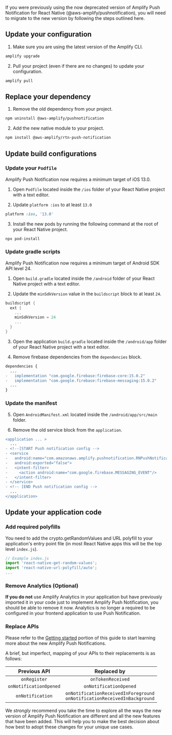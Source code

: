 If you were previously using the now deprecated version of Amplify Push Notification for React Native (@aws-amplify/pushnotification), you will need to migrate to the new version by following the steps outlined here.

## Update your configuration

1. Make sure you are using the latest version of the Amplify CLI.

```bash
amplify upgrade
```

2. Pull your project (even if there are no changes) to update your configuration.

```bash
amplify pull
```

## Replace your dependency

1. Remove the old dependency from your project.

```bash
npm uninstall @aws-amplify/pushnotification
```

2. Add the new native module to your project.

```bash
npm install @aws-amplify/rtn-push-notification
```

## Update build configurations

<BlockSwitcher>
<Block name="iOS">

### Update your `Podfile`

Amplify Push Notification now requires a minimum target of iOS 13.0.

1. Open `Podfile` located inside the `/ios` folder of your React Native project with a text editor.

2. Update `platform :ios` to at least `13.0`

```ruby
platform :ios, '13.0'
```

3. Install the new pods by running the following command at the root of your React Native project.

```bash
npx pod-install
```
</Block>
<Block name="Android">

### Update gradle scripts

Amplify Push Notification now requires a minimum target of Android SDK API level 24.

1. Open `build.gradle` located inside the `/android` folder of your React Native project with a text editor.

2. Update the `minSdkVersion` value in the `buildscript` block to at least `24`.

```groovy
buildscript {
  ext {
    ...
    minSdkVersion = 24
    ...
  }
}
```

3. Open the application `build.gradle` located inside the `/android/app` folder of your React Native project with a text editor.

4. Remove firebase dependencies from the `dependencies` block.

```diff
dependencies {
  ...
-   implementation "com.google.firebase:firebase-core:15.0.2"
-   implementation "com.google.firebase:firebase-messaging:15.0.2"
  ...
}
```

### Update the manifest

5. Open `AndroidManifest.xml` located inside the `/android/app/src/main` folder.

6. Remove the old service block from the `application`.

```diff
<application ... >
  ...
- <!--[START Push notification config -->
- <service
-   android:name="com.amazonaws.amplify.pushnotification.RNPushNotificationMessagingService"
-   android:exported="false">
-   <intent-filter>
-     <action android:name="com.google.firebase.MESSAGING_EVENT"/>
-   </intent-filter>
- </service>
- <!-- [END Push notification config -->
  ...
</application>
```

</Block>
</BlockSwitcher>

## Update your application code

### Add required polyfills

You need to add the crypto.getRandomValues and URL polyfill to your application's entry point file (in most React Native apps this will be the top level `index.js`).

```js
// Example index.js
import 'react-native-get-random-values';
import 'react-native-url-polyfill/auto';
...
```

### Remove Analytics (Optional)

**If you do not** use Amplify Analytics in your application but have previously imported it in your code just to implement Amplify Push Notification, you should be able to remove it now. Analytics is no longer a required to be configured in your frontend application to use Push Notification.

### Replace APIs

Please refer to the [Getting started](/lib/push-notifications/getting-started) portion of this guide to start learning more about the new Amplify Push Notifications.

A brief, but imperfect, mapping of your APIs to their replacements is as follows:

| Previous API | Replaced by |
| :-: | :-: |
| `onRegister` | `onTokenReceived` |
| `onNotificationOpened` | `onNotificationOpened` |
| `onNotification` | `onNotificationReceivedInForeground`<br />`onNotificationReceivedInBackground` |

We _strongly_ recommend you take the time to explore all the ways the new version of Amplify Push Notification are different and all the new features that have been added. This will help you to make the best decision about how best to adopt these changes for your unique use cases.
